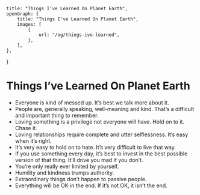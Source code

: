     title: "Things I’ve Learned On Planet Earth",
    openGraph: {
        title: "Things I’ve Learned On Planet Earth",
        images: [
            {
                url: "/og/things-ive-learned",
            },
        ],
    },
}

# Things I’ve Learned On Planet Earth

-   Everyone is kind of messed up. It’s best we talk more about it.
-   People are, generally speaking, well-meaning and kind. That’s a difficult
    and important thing to remember.
-   Loving something is a privilege not everyone will have. Hold on to it. Chase
    it.
-   Loving relationships require complete and utter selflessness. It’s easy when
    it’s right.
-   It’s very easy to hold on to hate. It’s very difficult to live that way.
-   If you use something every day, it’s best to invest in the best possible
    version of that thing. It’ll drive you mad if you don’t.
-   You’re only really ever limited by yourself.
-   Humility and kindness trumps authority.
-   Extraordinary things don’t happen to passive people.
-   Everything will be OK in the end. If it’s not OK, it isn’t the end.
